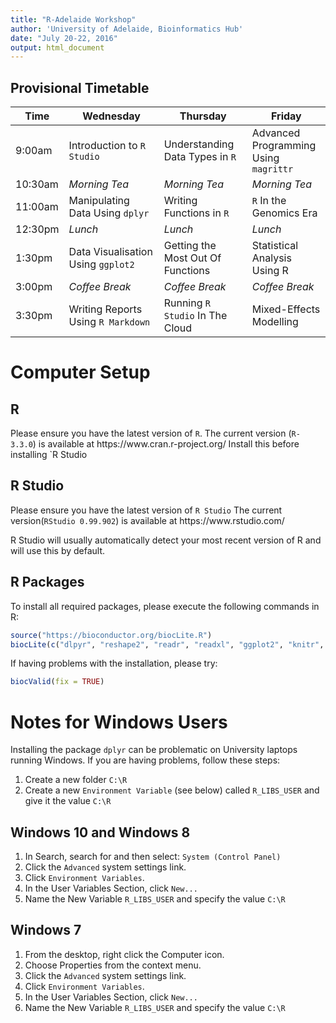 ```yaml
---
title: "R-Adelaide Workshop"
author: 'University of Adelaide, Bioinformatics Hub'
date: "July 20-22, 2016"
output: html_document
---
```


## Provisional Timetable

| **Time**   | **Wednesday**                          | **Thursday**                      | **Friday**                   |
| ------ | ---------------------------------- | ----------------------------- | ------------------------- |
|9:00am  | Introduction to `R Studio`         | Understanding Data Types in `R` | Advanced Programming Using `magrittr`   |  
|10:30am | *Morning Tea*                      | *Morning Tea*                   | *Morning Tea*                    |
|11:00am | Manipulating Data Using `dplyr`        | Writing Functions in `R`        | `R` In the Genomics Era  |
|12:30pm | *Lunch*                            | *Lunch*                         | *Lunch*                          |
|1:30pm  | Data Visualisation Using `ggplot2` | Getting the Most Out Of Functions | Statistical Analysis Using R             |
|3:00pm  | *Coffee Break*                     | *Coffee Break*                | *Coffee Break*                 |
|3:30pm  | Writing Reports Using `R Markdown` | Running `R Studio` In The Cloud | Mixed-Effects Modelling |

# Computer Setup

## R

Please ensure you have the latest version of `R`.
The current version (`R-3.3.0`) is available at https://www.cran.r-project.org/
Install this before installing `R Studio


## R Studio
Please ensure you have the latest version of `R Studio`
The current version(`RStudio 0.99.902`) is available at https://www.rstudio.com/

R Studio will usually automatically detect your most recent version of R and will use this by default.

## R Packages
To install all required packages, please execute the following commands in R:
```r
source("https://bioconductor.org/biocLite.R")
biocLite(c("dlpyr", "reshape2", "readr", "readxl", "ggplot2", "knitr", "parallel", "snow", "biomaRt", "GenomicRanges", "nlme", "lme4", "lattice", "MASS"))
```

If having problems with the installation, please try:
```r
biocValid(fix = TRUE)
```


# Notes for Windows Users

Installing the package `dplyr` can be problematic on University laptops running Windows.
If you are having problems, follow these steps:

1. Create a new folder `C:\R`  
2. Create a new `Environment Variable` (see below) called `R_LIBS_USER` and give it the value `C:\R`


## Windows 10 and Windows 8

1. In Search, search for and then select: `System (Control Panel)`
2. Click the `Advanced` system settings link.
3. Click `Environment Variables`. 
4. In the User Variables Section, click `New...`
5. Name the New Variable `R_LIBS_USER` and specify the value `C:\R`

## Windows 7

1. From the desktop, right click the Computer icon.
2. Choose Properties from the context menu.
3. Click the `Advanced` system settings link.
4. Click `Environment Variables`. 
5. In the User Variables Section, click `New...`
6. Name the New Variable `R_LIBS_USER` and specify the value `C:\R`


